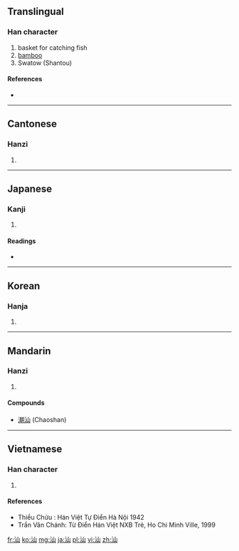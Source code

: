 ==Translingual==

===Han character===
{{Han char|rn=85|rad=水|as=03|sn=6|four=3217<sub>0</sub>|canj=水山 (EU)}}

# basket for catching fish
# [[bamboo]]
# Swatow (Shantou)

====References====
* {{Han ref|kx=0605.090|dkj=17128|dj=0999.020|hdz=31552.030|uh=6C55|ud=27733|bh=A6C2|bd=42690}}

----

==Cantonese==

===Hanzi===
{{yue-hanzi|jyut=|y=saan3}}

# {{defn|lang=yue|sort=水03}}

----

==Japanese==

===Kanji===
{{ja-kanji|grade=|rs=水03}}

# {{defn|lang=ja|sort=水03}}

====Readings====
* {{ja-readings|on=[[さん]] (san)|kun=[[すくいあみ]] (sukuiami)}}

----

==Korean==

===Hanja===
{{ko-hanja|hangeul=산|eumhun=|rv=san|mr=san|y=san}}

# {{defn|lang=ko|sort=水03}}

----

==Mandarin==

===Hanzi===
{{cmn-hanzi|pin=[[shàn]] ([[shan4]])|wg=shan<sup>4</sup>}}
# {{defn|lang=cmn|sort=水03}}

====Compounds====
*[[潮汕]] (Chaoshan)

----

==Vietnamese==

===Han character===
{{vi-hantu|sán|rs=水03}}

# {{defn|lang=vi|sort=水03}}
====References====
* Thiều Chửu : Hán Việt Tự Điển  Hà Nội 1942
* Trần Văn Chánh: Từ Điển Hán Việt NXB Trẻ, Ho Chi Minh Ville, 1999

[[fr:汕]]
[[ko:汕]]
[[mg:汕]]
[[ja:汕]]
[[pl:汕]]
[[vi:汕]]
[[zh:汕]]